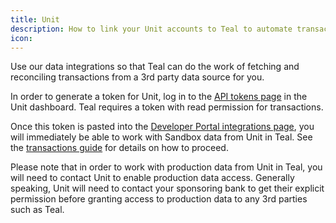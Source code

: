 ```yaml
---
title: Unit
description: How to link your Unit accounts to Teal to automate transaction input.
icon: 
---
```


<Tip>Use our data integrations so that Teal can do the work of fetching and reconciling transactions from a 3rd party data source for you.</Tip>

In order to generate a token for Unit, log in to the
<a href="https://app.s.unit.sh/api-tokens">API tokens page</a> in the Unit dashboard.
Teal requires a token with read permission for transactions.

Once this token is pasted into the [Developer Portal integrations page](https://developer.teal.dev/integrations), you will immediately be 
able to work with Sandbox data from Unit in Teal. See the [transactions guide](/transactions/overview) for details on how to proceed.

Please note that in order to work with production data from Unit in Teal, you will need to contact Unit to enable production data access. Generally speaking, Unit will need to 
contact your sponsoring bank to get their explicit permission before granting access to production data to any 3rd parties such as Teal.